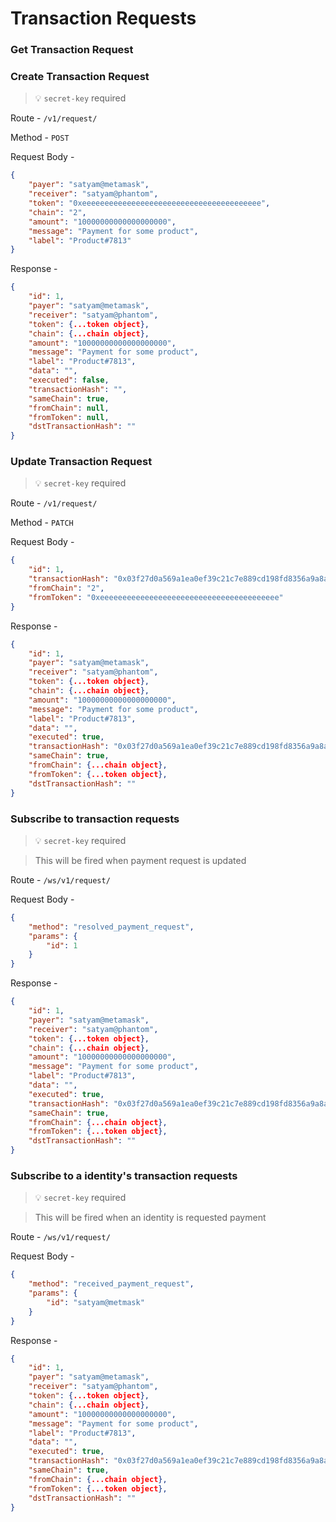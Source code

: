# Transaction Requests

### Get Transaction Request

### Create Transaction Request

>    💡 `secret-key` required
    
Route - `/v1/request/`

Method - `POST`

Request Body -

```json
{
    "payer": "satyam@metamask",
    "receiver": "satyam@phantom",
    "token": "0xeeeeeeeeeeeeeeeeeeeeeeeeeeeeeeeeeeeeeeee",
    "chain": "2",
    "amount": "10000000000000000000",
    "message": "Payment for some product",
    "label": "Product#7813"
}
```

Response - 

```json
{
    "id": 1,
    "payer": "satyam@metamask",
    "receiver": "satyam@phantom",
    "token": {...token object},
    "chain": {...chain object},
    "amount": "10000000000000000000",
    "message": "Payment for some product",
    "label": "Product#7813",
    "data": "",
    "executed": false,
    "transactionHash": "",
    "sameChain": true,
    "fromChain": null,
    "fromToken": null,
    "dstTransactionHash": ""
}
```

### Update Transaction Request

>    💡 `secret-key` required
    
Route - `/v1/request/`

Method - `PATCH`

Request Body -

```json
{
    "id": 1,
    "transactionHash": "0x03f27d0a569a1ea0ef39c21c7e889cd198fd8356a9a8a7d36d2f1136bcca5914",
    "fromChain": "2",
    "fromToken": "0xeeeeeeeeeeeeeeeeeeeeeeeeeeeeeeeeeeeeeeee"
}
```

Response - 

```json
{
    "id": 1,
    "payer": "satyam@metamask",
    "receiver": "satyam@phantom",
    "token": {...token object},
    "chain": {...chain object},
    "amount": "10000000000000000000",
    "message": "Payment for some product",
    "label": "Product#7813",
    "data": "",
    "executed": true,
    "transactionHash": "0x03f27d0a569a1ea0ef39c21c7e889cd198fd8356a9a8a7d36d2f1136bcca5914",
    "sameChain": true,
    "fromChain": {...chain object},
    "fromToken": {...token object},
    "dstTransactionHash": ""
}
```

### Subscribe to transaction requests

>    💡 `secret-key` required

> This will be fired when payment request is updated
    
Route - `/ws/v1/request/`

Request Body -

```json
{
    "method": "resolved_payment_request",
    "params": {
        "id": 1
    }
}
```

Response - 

```json
{
    "id": 1,
    "payer": "satyam@metamask",
    "receiver": "satyam@phantom",
    "token": {...token object},
    "chain": {...chain object},
    "amount": "10000000000000000000",
    "message": "Payment for some product",
    "label": "Product#7813",
    "data": "",
    "executed": true,
    "transactionHash": "0x03f27d0a569a1ea0ef39c21c7e889cd198fd8356a9a8a7d36d2f1136bcca5914",
    "sameChain": true,
    "fromChain": {...chain object},
    "fromToken": {...token object},
    "dstTransactionHash": ""
}
```

### Subscribe to a identity's transaction requests

>    💡 `secret-key` required

> This will be fired when an identity is requested payment
    
Route - `/ws/v1/request/`

Request Body -

```json
{
    "method": "received_payment_request",
    "params": {
        "id": "satyam@metmask"
    }
}
```

Response - 

```json
{
    "id": 1,
    "payer": "satyam@metamask",
    "receiver": "satyam@phantom",
    "token": {...token object},
    "chain": {...chain object},
    "amount": "10000000000000000000",
    "message": "Payment for some product",
    "label": "Product#7813",
    "data": "",
    "executed": true,
    "transactionHash": "0x03f27d0a569a1ea0ef39c21c7e889cd198fd8356a9a8a7d36d2f1136bcca5914",
    "sameChain": true,
    "fromChain": {...chain object},
    "fromToken": {...token object},
    "dstTransactionHash": ""
}
```
